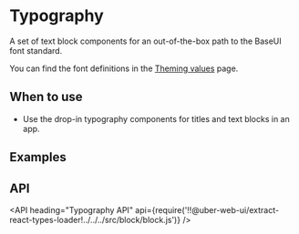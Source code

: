 <!--
Copyright (c) 2018-2019 Uber Technologies, Inc.

This source code is licensed under the MIT license found in the
LICENSE file in the root directory of this source tree.
-->




# Typography

A set of text block components for an out-of-the-box path to the BaseUI font standard.

You can find the font definitions in the [Theming values](/guides/theming/#theming-values) page.

## When to use

- Use the drop-in typography components for titles and text blocks in an app.

## Examples

<Example title="Typography Text Blocks" path="typography/text.js">
  <Text />
</Example>

<Example title="Typography Display Block" path="typography/display.js">
  <Display />
</Example>

## API

<API
  heading="Typography API"
  api={require('!!@uber-web-ui/extract-react-types-loader!../../../src/block/block.js')}
/>

